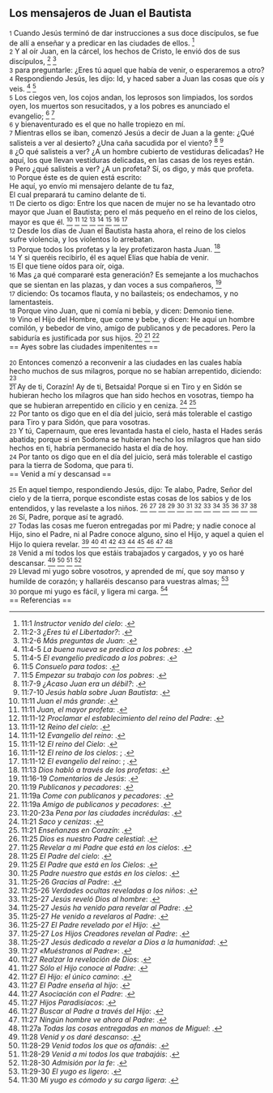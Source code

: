 == Los mensajeros de Juan el Bautista ==

{{anchor|1}} <small>1</small> Cuando Jesús terminó de dar instrucciones a sus doce discípulos, se fue de allí a enseñar y a predicar en las ciudades de ellos. <ref>11:1 ''Instructor venido del cielo'': {{lib|LU|141|7|10}}.</ref><br>
{{anchor|2}} <small>2</small> Y al oír Juan, en la cárcel, los hechos de Cristo, le envió dos de sus discípulos, <ref>11:2-3 ''¿Eres tú el Libertador?'': {{lib|LU|144|8|2}}.</ref> <ref>11:2-6 ''Más preguntas de Juan'': {{lib|LU|135|11|4}}.</ref><br>
{{anchor|3}} <small>3</small> para preguntarle: ¿Eres tú aquel que había de venir, o esperaremos a otro?<br>
{{anchor|4}} <small>4</small> Respondiendo Jesús, les dijo: Id, y haced saber a Juan las cosas que oís y veis. <ref>11:4-5 ''La buena nueva se predica a los pobres'': {{lib|LU|144|8|3}}.</ref> <ref>11:4-5 ''El evangelio predicado a los pobres'': {{lib|LU|143|1|5}}.</ref><br>
{{anchor|5}} <small>5</small> Los ciegos ven, los cojos andan, los leprosos son limpiados, los sordos oyen, los muertos son resucitados, y a los pobres es anunciado el evangelio; <ref>11:5 ''Consuelo para todos'': {{lib|LU|170|2|3}}.</ref> <ref>11:5 ''Empezar su trabajo con los pobres'': {{lib|LU|141|7|8}}.</ref><br>
{{anchor|6}} <small>6</small> y bienaventurado es el que no halle tropiezo en mí.<br>
{{anchor|7}} <small>7</small> Mientras ellos se iban, comenzó Jesús a decir de Juan a la gente: ¿Qué salisteis a ver al desierto? ¿Una caña sacudida por el viento? <ref>11:7-9 ''¿Acaso Juan era un débil?'': {{lib|LU|143|1|5}}.</ref> <ref>11:7-10 ''Jesús habla sobre Juan Bautista'': {{lib|LU|144|8|3}}.</ref><br>
{{anchor|8}} <small>8</small> ¿O qué salisteis a ver? ¿A un hombre cubierto de vestiduras delicadas? He aquí, los que llevan vestiduras delicadas, en las casas de los reyes están.<br>
{{anchor|9}} <small>9</small> Pero ¿qué salisteis a ver? ¿A un profeta? Sí, os digo, y más que profeta.<br>
{{anchor|10}} <small>10</small> Porque éste es de quien está escrito:<br>
He aquí, yo envío mi mensajero delante de tu faz,<br>
El cual preparará tu camino delante de ti.<br>
{{anchor|11}} <small>11</small> De cierto os digo: Entre los que nacen de mujer no se ha levantado otro mayor que Juan el Bautista; pero el más pequeño en el reino de los cielos, mayor es que él. <ref>11:11 ''Juan el más grande'': {{lib|LU|144|8|4}}.</ref> <ref>11:11 ''Juan, el mayor profeta'': {{lib|LU|136|0|1}}.</ref> <ref>11:11-12 ''Proclamar el establecimiento del reino del Padre'': {{lib|LU|137|8|6}}.</ref> <ref>11:11-12 ''Reino del cielo'': {{lib|LU|34|6|13}}.</ref> <ref>11:11-12 ''Evangelio del reino'': {{lib|LU|193|0|4}}.</ref> <ref>11:11-12 ''El reino del Cielo'': {{lib|LU|153|2|4}}.</ref> <ref>11:11-12 ''El reino de los cielos'': {{lib|LU|169|4|6}}; {{lib|LU|171|0|1}}.</ref> <ref>11:11-12 ''El evangelio del reino'': {{lib|LU|143|1|5}}; {{lib|LU|190|5|4}}.</ref><br>
{{anchor|12}} <small>12</small> Desde los días de Juan el Bautista hasta ahora, el reino de los cielos sufre violencia, y los violentos lo arrebatan.<br>
{{anchor|13}} <small>13</small> Porque todos los profetas y la ley profetizaron hasta Juan. <ref>11:13 ''Dios habló a través de los profetas'': {{lib|LU|155|6|2}}.</ref><br>
{{anchor|14}} <small>14</small> Y si queréis recibirlo, él es aquel Elías que había de venir.<br>
{{anchor|15}} <small>15</small> El que tiene oídos para oír, oiga.<br>
{{anchor|16}} <small>16</small> Mas ¿a qué compararé esta generación? Es semejante a los muchachos que se sientan en las plazas, y dan voces a sus compañeros, <ref>11:16-19 ''Comentarios de Jesús'': {{lib|LU|144|8|7}}.</ref><br>
{{anchor|17}} <small>17</small> diciendo: Os tocamos flauta, y no bailasteis; os endechamos, y no lamentasteis.<br>
{{anchor|18}} <small>18</small> Porque vino Juan, que ni comía ni bebía, y dicen: Demonio tiene.<br>
{{anchor|19}} <small>19</small> Vino el Hijo del Hombre, que come y bebe, y dicen: He aquí un hombre comilón, y bebedor de vino, amigo de publicanos y de pecadores. Pero la sabiduría es justificada por sus hijos. <ref>11:19 ''Publicanos y pecadores'': {{lib|LU|138|3|4}}.</ref> <ref>11:19a ''Come con publicanos y pecadores'': {{lib|LU|169|0|4}}.</ref> <ref>11:19a ''Amigo de publicanos y pecadores'': {{lib|LU|169|1|2}}.</ref><br>
== Ayes sobre las ciudades impenitentes ==

{{anchor|20}} <small>20</small> Entonces comenzó a reconvenir a las ciudades en las cuales había hecho muchos de sus milagros, porque no se habían arrepentido, diciendo: <ref>11:20-23a ''Pena por las ciudades incrédulas'': {{lib|LU|163|6|5}}.</ref><br>
{{anchor|21}} <small>21</small> Ay de ti, Corazín! Ay de ti, Betsaida! Porque si en Tiro y en Sidón se hubieran hecho los milagros que han sido hechos en vosotras, tiempo ha que se hubieran arrepentido en cilicio y en ceniza. <ref>11:21 ''Saco y cenizas'': {{lib|LU|163|6|5}}.</ref> <ref>11:21 ''Enseñanzas en Corazín'': {{lib|LU|155|2|2}}.</ref><br>
{{anchor|22}} <small>22</small> Por tanto os digo que en el día del juicio, será más tolerable el castigo para Tiro y para Sidón, que para vosotras.<br>
{{anchor|23}} <small>23</small> Y tú, Capernaum, que eres levantada hasta el cielo, hasta el Hades serás abatida; porque si en Sodoma se hubieran hecho los milagros que han sido hechos en ti, habría permanecido hasta el día de hoy.<br>
{{anchor|24}} <small>24</small> Por tanto os digo que en el día del juicio, será más tolerable el castigo para la tierra de Sodoma, que para ti.<br>
== Venid a mí y descansad ==

{{anchor|25}} <small>25</small> En aquel tiempo, respondiendo Jesús, dijo: Te alabo, Padre, Señor del cielo y de la tierra, porque escondiste estas cosas de los sabios y de los entendidos, y las revelaste a los niños. <ref>11:25 ''Dios es nuestro Padre celestial'': {{lib|LU|131|10|2}}.</ref> <ref>11:25 ''Revelar a mi Padre que está en los cielos'': {{lib|LU|193|0|3}}.</ref> <ref>11:25 ''El Padre del cielo'': {{lib|LU|196|0|2}}.</ref> <ref>11:25 ''El Padre que está en los Cielos'': {{lib|LU|142|3|8}}.</ref> <ref>11:25 ''Padre nuestro que estás en los cielos'': {{lib|LU|100|7|16}}.</ref> <ref>11:25-26 ''Gracias al Padre'': {{lib|LU|163|6|3}}.</ref> <ref>11:25-26 ''Verdades ocultas reveladas a los niños'': {{lib|LU|144|8|8}}.</ref> <ref>11:25-27 ''Jesús reveló Dios al hombre'': {{lib|LU|16|9|6}}.</ref> <ref>11:25-27 ''Jesús ha venido para revelar al Padre'': {{lib|LU|153|2|4}}.</ref> <ref>11:25-27 ''He venido a revelaros al Padre'': {{lib|LU|165|3|8}}.</ref> <ref>11:25-27 ''El Padre revelado por el Hijo'': {{lib|LU|169|4|2}}.</ref> <ref>11:25-27 ''Los Hijos Creadores revelan al Padre'': {{lib|LU|20|10|3}}.</ref> <ref>11:25-27 ''Jesús dedicado a revelar a Dios a la humanidad'': {{lib|LU|120|2|8}}.</ref><br>
{{anchor|26}} <small>26</small> Sí, Padre, porque así te agradó.<br>
{{anchor|27}} <small>27</small> Todas las cosas me fueron entregadas por mi Padre; y nadie conoce al Hijo, sino el Padre, ni al Padre conoce alguno, sino el Hijo, y aquel a quien el Hijo lo quiera revelar. <ref>11:27 ''«Muéstranos al Padre»'': {{lib|LU|180|3|8}}.</ref> <ref>11:27 ''Realzar la revelación de Dios'': {{lib|LU|120|4|4}}.</ref> <ref>11:27 ''Sólo el Hijo conoce al Padre'': {{lib|LU|169|4|2}}.</ref> <ref>11:27 ''El Hijo: el único camino'': {{lib|LU|8|3|7}}.</ref> <ref>11:27 ''El Padre enseña al hijo'': {{lib|LU|153|2|11}}.</ref> <ref>11:27 ''Asociación con el Padre'': {{lib|LU|161|2|9}}.</ref> <ref>11:27 ''Hijos Paradisíacos'': {{lib|LU|10|1|6}}.</ref> <ref>11:27 ''Buscar al Padre a través del Hijo'': {{lib|LU|1|5|5}}.</ref> <ref>11:27 ''Ningún hombre ve ahora al Padre'': {{lib|LU|157|6|10}}.</ref> <ref>11:27a ''Todas las cosas entregadas en manos de Miguel'': {{lib|LU|120|0|5}}.</ref><br>
{{anchor|28}} <small>28</small> Venid a mí todos los que estáis trabajados y cargados, y yo os haré descansar. <ref>11:28 ''Venid y os daré descanso'': {{lib|LU|141|3|7}}.</ref> <ref>11:28-29 ''Venid todos los que os afanáis'': {{lib|LU|144|8|8}}.</ref> <ref>11:28-29 ''Venid a mi todos los que trabajáis'': {{lib|LU|163|6|7}}.</ref> <ref>11:28-30 ''Admisión por la fe'': {{lib|LU|170|5|13}}.</ref><br>
{{anchor|29}} <small>29</small> Llevad mi yugo sobre vosotros, y aprended de mí, que soy manso y humilde de corazón; y hallaréis descanso para vuestras almas; <ref>11:29-30 ''El yugo es ligero'': {{lib|LU|141|3|7}}.</ref><br>
{{anchor|30}} <small>30</small> porque mi yugo es fácil, y ligera mi carga. <ref>11:30 ''Mi yugo es cómodo y su carga ligera'': {{lib|LU|159|3|7}}.</ref><br>
== Referencias ==

<references />
